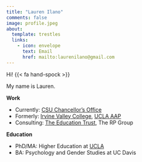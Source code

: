 ```yaml
---
title: "Lauren Ilano"
comments: false
image: profile.jpeg
about:
  template: trestles
  links:
    - icon: envelope
      text: Email
      href: mailto:laurenilano@gmail.com
---
```



</center>

::: {#hero-heading}

Hi! {{< fa hand-spock >}}

My name is Lauren.

**Work**

  + Currently: [CSU Chancellor's Office](https://www.calstate.edu)
  + Formerly: [Irvine Valley College](https://www.ivc.edu), [UCLA AAP](https://www.aap.ucla.edu/)
  + Consulting: [The Education Trust](https://edtrust.org/), The RP Group
  
**Education**

  +  PhD/MA: Higher Education at [UCLA](https://seis.ucla.edu/)
  +  BA: Psychology and Gender Studies at UC Davis

:::